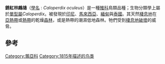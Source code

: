 {{speciesbox
| status = NT
| status_system = IUCN3.1
| status_ref = <ref>{{cite iucn|url=https://www.iucnredlist.org/details/22679094/0 |title=''Caloperdix oculeus'' |author=BirdLife International |author-link=BirdLife International |year=2012 |access-date=26 November 2013|ref=harv}}</ref>
| image = Ferruginous Partridge Caloperdix oculeus.jpg
| genus = Caloperdix
| parent_authority = [[Edward_Blyth|Blyth]], 1861
| species = oculeus
| authority = ([[Coenraad_Jacob_Temminck|Temminck]], 1815)
| synonyms = 
}}
'''銹紅林鷓鴣'''（[[學名|學名]] : ''Caloperdix oculeus''）是一種[[雉科|雉科]]鳥類品種；生物分類學上屬於[[單型|單型]][[属_(生物)|屬]]''Caloperdix''。被發現於[[印尼|印尼]]、[[馬來西亞|馬來西亞]]、[[緬甸|緬甸]]與[[泰國|泰國]]。其天然[[動物棲地|棲息地]]在[[亞熱帶|亞熱帶]]或[[熱帶|熱帶]]的乾燥[[森林|森林]]，或是熱帶的潮濕低地森林。牠們受到[[棲息地破壞|棲息地破壞]]的威脅。

==參考==
{{reflist}}
{{雞形目|P.}}
{{Taxonbar|from=Q431885}}

[[Category:鶉亞科|Category:鶉亞科]]
[[Category:1815年描述的鸟类|Category:1815年描述的鸟类]]